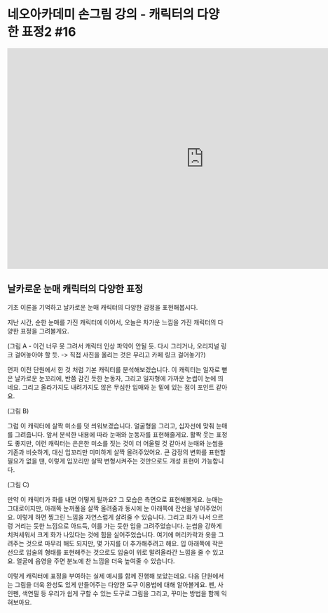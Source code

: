 # 네오아카데미 손그림 강의 - 캐릭터의 다양한 표정2 #16
<iframe width="895" height="503" src="https://www.youtube.com/embed/GD4L56ZHdKY?list=PLmrVWPFHf_oG1Im06PQ7hAGe8cLjRr_b5" title="네오아카데미 손그림 강의 - 캐릭터의 다양한 표정2 #16" frameborder="0" allow="accelerometer; autoplay; clipboard-write; encrypted-media; gyroscope; picture-in-picture" allowfullscreen></iframe>

## 날카로운 눈매 캐릭터의 다양한 표정
기초 이론을 기억하고 날카로운 눈매 캐릭터의 다양한 감정을 표현해봅시다.

지난 시간, 순한 눈매를 가진 캐릭터에 이어서, 오늘은 차가운 느낌을 가진 캐릭터의 다양한 표정을 그려볼게요.

(그림 A - 이건 너무 못 그려서 캐릭터 인상 파악이 안될 듯. 다시 그리거나, 오리지널 링크 걸어놓아야 할 듯. -> 직접 사진을 올리는 것은 무리고 카페 링크 걸어놓기?)

먼저 이전 단원에서 한 것 처럼 기본 캐릭터를 분석해보겠습니다. 
이 캐릭터는 일자로 뻗은 날카로운 눈꼬리에, 반쯤 감긴 듯한 눈동자, 그리고 일자형에 가까운 눈썹이 눈에 띄네요. 그리고 올라가지도 내려가지도 않은 무심한 입매와 눈 밑에 있는 점이 포인트 같아요. 

(그림 B)

그럼 이 캐릭터에 살짝 미소를 덧 씌워보겠습니다.
얼굴형을 그리고, 십자선에 맞춰 눈매를 그려줍니다.
앞서 분석한 내용에 따라 눈매와 눈동자를 표현해줄게요. 활짝 웃는 표정도 좋지만,  이런 캐릭터는 은은한 미소를 짓는 것이 더 어울릴 것 같아서 눈매와 눈썹을 기존과 비슷하게, 대신 입꼬리만 미미하게 살짝 올려주었어요. 큰 감정의 변화를 표현할 필요가 없을 땐, 이렇게 입꼬리만 살짝 변형시켜주는 것만으로도 개성 표현이 가능합니다.

(그림 C)

만약 이 캐릭터가 화를 내면 어떻게 될까요?
그 모습은 측면으로 표현해볼게요. 눈매는 그대로이지만, 아래쪽 눈꺼풀을 살짝 올려줌과 동시에 눈 아래쪽에 잔선을 넣어주었어요.
이렇게 하면 찡그린 느낌을 자연스럽게 살려줄 수 있습니다. 그리고 화가 나서 으르렁 거리는 듯한 느낌으로 아드득, 이를 가는 듯한 입을 그려주었습니다. 눈썹을 강하게 치켜세워서 크게 화가 나있다는 것에 힘을 실어주었습니다.
여기에 머리카락과 옷을 그려주는 것으로 마무리 해도 되지만, 몇 가지를 더 추가해주려고 해요. 입 아래쪽에 작은  선으로 입술의 형태를 표현해주는 것으로도 입술이 위로 말려올라간 느낌을 줄 수 있고요. 얼굴에 음영을 주면 분노에 찬 느낌을 더욱 높여줄 수 있습니다. 

이렇게 캐릭터에 표정을 부여하는 실제 예시를 함께 진행해 보았는데요.
다음 단원에서는 그림을 더욱 완성도 있게 만들어주는 다양한 도구 이용법에 대해 알아볼게요.
펜, 사인펜, 색연필 등 우리가 쉽게 구할 수 있는 도구로 그림을 그리고, 꾸미는 방법을 함께 익혀보아요.
